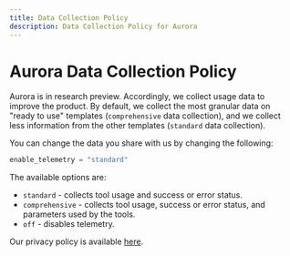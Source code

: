 ```yaml
---
title: Data Collection Policy
description: Data Collection Policy for Aurora
---
```



# Aurora Data Collection Policy

Aurora is in research preview. Accordingly, we collect usage data to improve the product. By default, we collect the most granular data on "ready to use" templates (`comprehensive` data collection), and we collect less information from the other templates (`standard` data collection).

You can change the data you share with us by changing the following:

```ts filename="aurora.config.toml"
enable_telemetry = "standard"
```

The available options are:

- `standard` - collects tool usage and success or error status.
- `comprehensive` - collects tool usage, success or error status, and parameters used by the tools.
- `off` - disables telemetry.

Our privacy policy is available [here](https://www.fiveonefour.com/legal/privacy.pdf).


